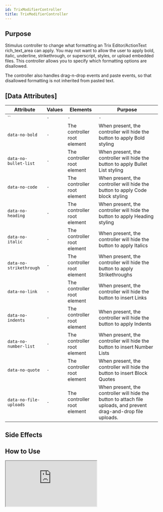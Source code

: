 ```yaml
---
id: TrixModifierController
title: TrixModifierController
---
```





## Purpose

Stimulus controller to change what formatting an Trix Editor/ActionText rich_text_area can apply.
You may not want to allow the user to apply bold, italic, underline, strikethrough, or superscript, styles, or upload embedded files.
This controller allows you to specify which formatting options are disallowed.

The controller also handles drag-n-drop events and paste events, so that disallowed formatting is not inherited from
pasted text.

## [Data Attributes]
| Attribute | Values | Elements | Purpose |
| --- | --- | --- | --- |
| `` | `-` | `-` | `-` |
| `data-no-bold` | `-` | The controller root element | When present, the controller will hide the button to apply Bold styling |
| `data-no-bullet-list` | `-` | The controller root element | When present, the controller will hide the button to apply Bullet List styling |
| `data-no-code` | `-` | The controller root element | When present, the controller will hide the button to apply Code block styling |
| `data-no-heading` | `-` | The controller root element | When present, the controller will hide the button to apply Heading styling |
| `data-no-italic` | `-` | The controller root element | When present, the controller will hide the button to apply Italics |
| `data-no-strikethrough` | `-` | The controller root element | When present, the controller will hide the button to apply Strikethroughs |
| `data-no-link` | `-` | The controller root element | When present, the controller will hide the button to insert Links |
| `data-no-indents` | `-` | The controller root element | When present, the controller will hide the button to apply Indents |
| `data-no-number-list` | `-` | The controller root element | When present, the controller will hide the button to insert Number Lists |
| `data-no-quote` | `-` | The controller root element | When present, the controller will hide the button to insert Block Quotes |
| `data-no-file-uploads` | `-` | The controller root element | When present, the controller will hide the button to attach file uploads, and prevent drag-and-drop file uploads. |


## Side Effects
<NoSideEffects/>

## How to Use
<iframe
  src="https:///stimulus-library.netlify.appcontrollers/trix_modifier_controller.html"
  style={{width: "100%", height: "500px", border: "0", borderRadius: "4px", overflow: "hidden"}}
  sandbox="allow-forms allow-modals allow-popups allow-presentation allow-same-origin allow-scripts"
/>

